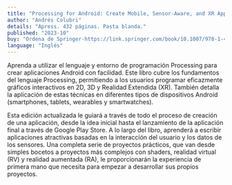 ```yaml
---
title: "Processing for Android: Create Mobile, Sensor-Aware, and XR Applications Using Processing (2nd edition)"
author: "Andrés Colubri"
details: "Apress. 432 páginas. Pasta blanda."
published: "2023-10"
buy: "Ordena de Springer-https://link.springer.com/book/10.1007/978-1-4842-9585-4,Página del libro-https://andrescolubri.net/processing-for-android-book/"
language: "Inglés"
---
```


Aprenda a utilizar el lenguaje y entorno de programación Processing para crear aplicaciones Android con facilidad. Este libro cubre los fundamentos del lenguaje Processing, permitiendo a los usuarios programar eficazmente gráficos interactivos en 2D, 3D y Realidad Extendida (XR). También detalla la aplicación de estas técnicas en diferentes tipos de dispositivos Android (smartphones, tablets, wearables y smartwatches).

Esta edición actualizada le guiará a través de todo el proceso de creación de una aplicación, desde la idea inicial hasta el lanzamiento de la aplicación final a través de Google Play Store. A lo largo del libro, aprenderá a escribir aplicaciones atractivas basadas en la interacción del usuario y los datos de los sensores. Una completa serie de proyectos prácticos, que van desde simples bocetos a proyectos más complejos con shaders, realidad virtual (RV) y realidad aumentada (RA), le proporcionarán la experiencia de primera mano que necesita para empezar a desarrollar sus propios proyectos.
